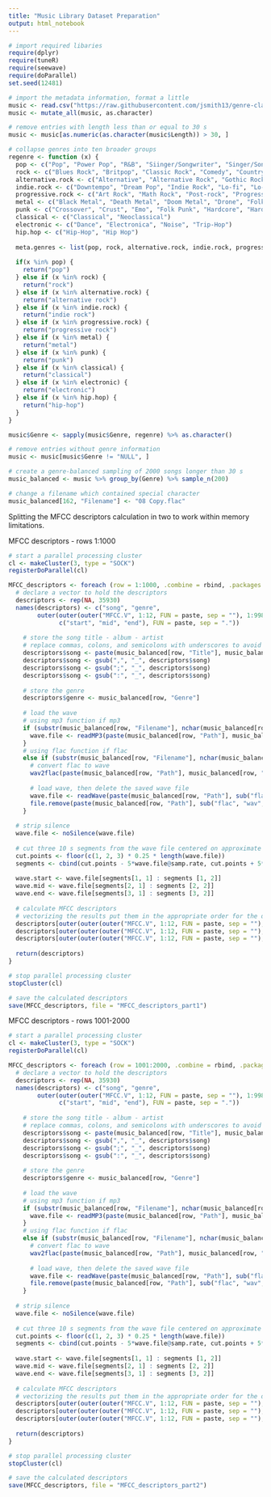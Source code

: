 ```yaml
---
title: "Music Library Dataset Preparation"
output: html_notebook
---
```


```r
# import required libaries
require(dplyr)
require(tuneR)
require(seewave)
require(doParallel)
set.seed(12481)
```

```r
# import the metadata information, format a little
music <- read.csv("https://raw.githubusercontent.com/jsmith13/genre-classifier/master/music_library.csv")
music <- mutate_all(music, as.character)

# remove entries with length less than or equal to 30 s
music <- music[as.numeric(as.character(music$Length)) > 30, ]
```

```r
# collapse genres into ten broader groups
regenre <- function (x) {
  pop <- c("Pop", "Power Pop", "R&B", "Siinger/Songwriter", "Singer/Songwriter", "Reggae", "Funk")
  rock <- c("Blues Rock", "Britpop", "Classic Rock", "Comedy", "Country", "Folk Rock", "New Wave", "Pop Rock", "Rock", "Soundtrack", "Dub")
  alternative.rock <- c("Alternative", "Alternative Rock", "Gothic Rock", "Grunge", "Hard Rock", "Noise Rock", "Numetal", "Stoner Rock", "Industrial")
  indie.rock <- c("Downtempo", "Dream Pop", "Indie Rock", "Lo-fi", "Lo-Fi", "Neo-psychedelia", "Neo-pyschedelia", "Neopsychedelia", "Noise Pop", "Post-punk", "Shoegaze", "Slowcore")
  progressive.rock <- c("Art Rock", "Math Rock", "Post-rock", "Progressive Metal","Power Metal", "Progressive Rock", "Psychedelic Rock", "Space Rock", "Ambient", "Neofolk")
  metal <- c("Black Metal", "Death Metal", "Doom Metal", "Drone", "Folk Metal", "Grindcore", "Heavy Metal", "Melodic Death Metal", "Metalcore", "Stoner Metal", "Technical Death Metal", "Thrash", "Traditional Metal", "Traditional Metall")
  punk <- c("Crossover", "Crust", "Emo", "Folk Punk", "Hardcore", "Hardcore Punk", "Pop Punk", "Post-hardcore", "Punk Rock", "Screamo", "Ska", "Sludge")
  classical <- c("Classical", "Neoclassical")
  electronic <- c("Dance", "Electronica", "Noise", "Trip-Hop")
  hip.hop <- c("Hip-Hop", "Hip Hop")
  
  meta.genres <- list(pop, rock, alternative.rock, indie.rock, progressive.rock, metal, punk, classical, electronic, hip.hop)
  
  if(x %in% pop) {
    return("pop")
  } else if (x %in% rock) {
    return("rock")
  } else if (x %in% alternative.rock) {
    return("alternative rock")
  } else if (x %in% indie.rock) {
    return("indie rock")
  } else if (x %in% progressive.rock) {
    return("progressive rock")
  } else if (x %in% metal) {
    return("metal")
  } else if (x %in% punk) {
    return("punk")
  } else if (x %in% classical) {
    return("classical")
  } else if (x %in% electronic) {
    return("electronic")
  } else if (x %in% hip.hop) {
    return("hip-hop")
  }
}

music$Genre <- sapply(music$Genre, regenre) %>% as.character()

# remove entries without genre information
music <- music[music$Genre != "NULL", ]

# create a genre-balanced sampling of 2000 songs longer than 30 s
music_balanced <- music %>% group_by(Genre) %>% sample_n(200)
```

```r
# change a filename which contained special character
music_balanced[162, "Filename"] <- "08 Copy.flac"
```

Splitting the MFCC descriptors calculation in two to work within memory limitations.

MFCC descriptors - rows 1:1000
```r
# start a parallel processing cluster
cl <- makeCluster(3, type = "SOCK")
registerDoParallel(cl)

MFCC_descriptors <- foreach (row = 1:1000, .combine = rbind, .packages = c("tuneR", "seewave")) %dopar% {
  # declare a vector to hold the descriptors
  descriptors <- rep(NA, 35930)
  names(descriptors) <- c("song", "genre",
        outer(outer(outer("MFCC.V", 1:12, FUN = paste, sep = ""), 1:998, FUN = paste, sep = "."), 
              c("start", "mid", "end"), FUN = paste, sep = "."))
    
    # store the song title - album - artist
    # replace commas, colons, and semicolons with underscores to avoid interferring with reading the csv
    descriptors$song <- paste(music_balanced[row, "Title"], music_balanced[row, "Album"], music_balanced[row, "Artist"], sep = " - ")
    descriptors$song <- gsub(",", "_", descriptors$song)
    descriptors$song <- gsub(";", "_", descriptors$song)
    descriptors$song <- gsub(":", "_", descriptors$song)
    
    # store the genre
    descriptors$genre <- music_balanced[row, "Genre"]
    
    # load the wave
    # using mp3 function if mp3
    if (substr(music_balanced[row, "Filename"], nchar(music_balanced[row, "Filename"]), nchar(music_balanced[row, "Filename"])) == "3") {
      wave.file <- readMP3(paste(music_balanced[row, "Path"], music_balanced[row, "Filename"], sep = "")) 
    }
    # using flac function if flac
    else if (substr(music_balanced[row, "Filename"], nchar(music_balanced[row, "Filename"]), nchar(music_balanced[row, "Filename"])) == "c") {
      # convert flac to wave
      wav2flac(paste(music_balanced[row, "Path"], music_balanced[row, "Filename"], sep = ""), reverse = TRUE, path2exe = "C:/Users/Jake/Desktop/")
      
      # load wave, then delete the saved wave file
      wave.file <- readWave(paste(music_balanced[row, "Path"], sub("flac", "wav", music_balanced[row, "Filename"]), sep = ""))
      file.remove(paste(music_balanced[row, "Path"], sub("flac", "wav", music_balanced[row, "Filename"]), sep = ""))
    }
    
  # strip silence
  wave.file <- noSilence(wave.file)
  
  # cut three 10 s segments from the wave file centered on approximate quarter points
  cut.points <- floor(c(1, 2, 3) * 0.25 * length(wave.file))
  segments <- cbind(cut.points - 5*wave.file@samp.rate, cut.points + 5*wave.file@samp.rate)
  
  wave.start <- wave.file[segments[1, 1] : segments [1, 2]]
  wave.mid <- wave.file[segments[2, 1] : segments [2, 2]]
  wave.end <- wave.file[segments[3, 1] : segments [3, 2]]
  
  # calculate MFCC descriptors
  # vectorizing the results put them in the appropriate order for the dataframe
  descriptors[outer(outer(outer("MFCC.V", 1:12, FUN = paste, sep = ""), 1:998, FUN = paste, sep = "."), "start", FUN = paste, sep = ".")] <- c(melfcc(wave.start))
  descriptors[outer(outer(outer("MFCC.V", 1:12, FUN = paste, sep = ""), 1:998, FUN = paste, sep = "."), "mid", FUN = paste, sep = ".")] <- c(melfcc(wave.mid))
  descriptors[outer(outer(outer("MFCC.V", 1:12, FUN = paste, sep = ""), 1:998, FUN = paste, sep = "."), "end", FUN = paste, sep = ".")] <- c(melfcc(wave.end))
  
  return(descriptors)
}

# stop parallel processing cluster
stopCluster(cl)

# save the calculated descriptors
save(MFCC_descriptors, file = "MFCC_descriptors_part1")
```

MFCC descriptors - rows 1001-2000
```r
# start a parallel processing cluster
cl <- makeCluster(3, type = "SOCK")
registerDoParallel(cl)

MFCC_descriptors <- foreach (row = 1001:2000, .combine = rbind, .packages = c("tuneR", "seewave")) %dopar% {
  # declare a vector to hold the descriptors
  descriptors <- rep(NA, 35930)
  names(descriptors) <- c("song", "genre",
        outer(outer(outer("MFCC.V", 1:12, FUN = paste, sep = ""), 1:998, FUN = paste, sep = "."), 
              c("start", "mid", "end"), FUN = paste, sep = "."))
    
    # store the song title - album - artist
    # replace commas, colons, and semicolons with underscores to avoid interferring with reading the csv
    descriptors$song <- paste(music_balanced[row, "Title"], music_balanced[row, "Album"], music_balanced[row, "Artist"], sep = " - ")
    descriptors$song <- gsub(",", "_", descriptors$song)
    descriptors$song <- gsub(";", "_", descriptors$song)
    descriptors$song <- gsub(":", "_", descriptors$song)
    
    # store the genre
    descriptors$genre <- music_balanced[row, "Genre"]
    
    # load the wave
    # using mp3 function if mp3
    if (substr(music_balanced[row, "Filename"], nchar(music_balanced[row, "Filename"]), nchar(music_balanced[row, "Filename"])) == "3") {
      wave.file <- readMP3(paste(music_balanced[row, "Path"], music_balanced[row, "Filename"], sep = "")) 
    }
    # using flac function if flac
    else if (substr(music_balanced[row, "Filename"], nchar(music_balanced[row, "Filename"]), nchar(music_balanced[row, "Filename"])) == "c") {
      # convert flac to wave
      wav2flac(paste(music_balanced[row, "Path"], music_balanced[row, "Filename"], sep = ""), reverse = TRUE, path2exe = "C:/Users/Jake/Desktop/")
      
      # load wave, then delete the saved wave file
      wave.file <- readWave(paste(music_balanced[row, "Path"], sub("flac", "wav", music_balanced[row, "Filename"]), sep = ""))
      file.remove(paste(music_balanced[row, "Path"], sub("flac", "wav", music_balanced[row, "Filename"]), sep = ""))
    }
    
  # strip silence
  wave.file <- noSilence(wave.file)
  
  # cut three 10 s segments from the wave file centered on approximate quarter points
  cut.points <- floor(c(1, 2, 3) * 0.25 * length(wave.file))
  segments <- cbind(cut.points - 5*wave.file@samp.rate, cut.points + 5*wave.file@samp.rate)
  
  wave.start <- wave.file[segments[1, 1] : segments [1, 2]]
  wave.mid <- wave.file[segments[2, 1] : segments [2, 2]]
  wave.end <- wave.file[segments[3, 1] : segments [3, 2]]
  
  # calculate MFCC descriptors
  # vectorizing the results put them in the appropriate order for the dataframe
  descriptors[outer(outer(outer("MFCC.V", 1:12, FUN = paste, sep = ""), 1:998, FUN = paste, sep = "."), "start", FUN = paste, sep = ".")] <- c(melfcc(wave.start))
  descriptors[outer(outer(outer("MFCC.V", 1:12, FUN = paste, sep = ""), 1:998, FUN = paste, sep = "."), "mid", FUN = paste, sep = ".")] <- c(melfcc(wave.mid))
  descriptors[outer(outer(outer("MFCC.V", 1:12, FUN = paste, sep = ""), 1:998, FUN = paste, sep = "."), "end", FUN = paste, sep = ".")] <- c(melfcc(wave.end))
  
  return(descriptors)
}

# stop parallel processing cluster
stopCluster(cl)

# save the calculated descriptors
save(MFCC_descriptors, file = "MFCC_descriptors_part2")
```
